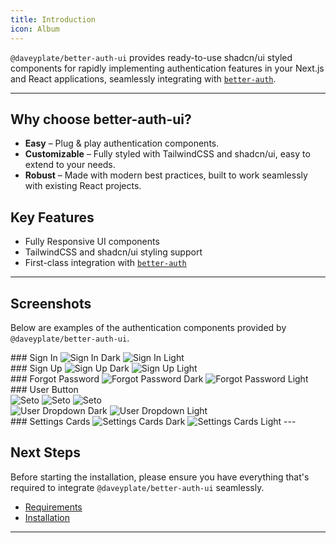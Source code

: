 ```yaml
---
title: Introduction
icon: Album
---
```


`@daveyplate/better-auth-ui` provides ready-to-use shadcn/ui styled components for rapidly implementing authentication features in your Next.js and React applications, seamlessly integrating with [`better-auth`](https://better-auth.com).

---

## Why choose better-auth-ui?

- **Easy** – Plug & play authentication components.
- **Customizable** – Fully styled with TailwindCSS and shadcn/ui, easy to extend to your needs.
- **Robust** – Made with modern best practices, built to work seamlessly with existing React projects.

## Key Features

- Fully Responsive UI components
- TailwindCSS and shadcn/ui styling support
- First-class integration with [`better-auth`](https://better-auth.com)

---

## Screenshots

Below are examples of the authentication components provided by `@daveyplate/better-auth-ui`.

<div className="grid grid-cols-2 gap-4">
    <div>
    ### Sign In
    <img alt="Sign In Dark" src="/screenshots/sign-in-dark.png" className="rounded-xl hidden dark:block w-sm" />
    <img alt="Sign In Light" src="/screenshots/sign-in-light.png" className="rounded-xl dark:hidden w-sm" />
    </div>
    <div>
    ### Sign Up
    <img alt="Sign Up Dark" src="/screenshots/sign-up-dark.png" className="rounded-xl hidden dark:block w-sm" />
    <img alt="Sign Up Light" src="/screenshots/sign-up-light.png" className="rounded-xl dark:hidden w-sm" />
    </div>
    <div>
    ### Forgot Password
    <img alt="Forgot Password Dark" src="/screenshots/forgot-password-dark.png" className="rounded-xl hidden dark:block w-sm" />
    <img alt="Forgot Password Light" src="/screenshots/forgot-password-light.png" className="rounded-xl dark:hidden w-sm" />
    </div>
    <div>
    ### User Button
    <div className="flex -mb-12 items-center gap-3">
    <img alt="Seto" src="/avatars/seto.png" className="size-8 rounded-full" />
    <img alt="Seto" src="/screenshots/user-button-dark.png" className="w-64 rounded-md hidden dark:block" />
    <img alt="Seto" src="/screenshots/user-button-light.png" className="w-64 rounded-md dark:hidden" />
    </div>
    <img alt="User Dropdown Dark" src="/screenshots/user-dropdown-dark.png" className="rounded-md border-r w-44 hidden dark:block" />
    <img alt="User Dropdown Light" src="/screenshots/user-dropdown-light.png" className="rounded-md border-r w-44 dark:hidden" />
    </div>
</div>
### Settings Cards
<img alt="Settings Cards Dark" src="/screenshots/settings-cards-dark.png" className="rounded-xl hidden dark:block w-lg" />
<img alt="Settings Cards Light" src="/screenshots/settings-cards-light.png" className="rounded-xl dark:hidden w-lg" />
---

## Next Steps

Before starting the installation, please ensure you have everything that's required to integrate `@daveyplate/better-auth-ui` seamlessly.

- [Requirements](/getting-started/requirements)
- [Installation](/getting-started/installation)

---